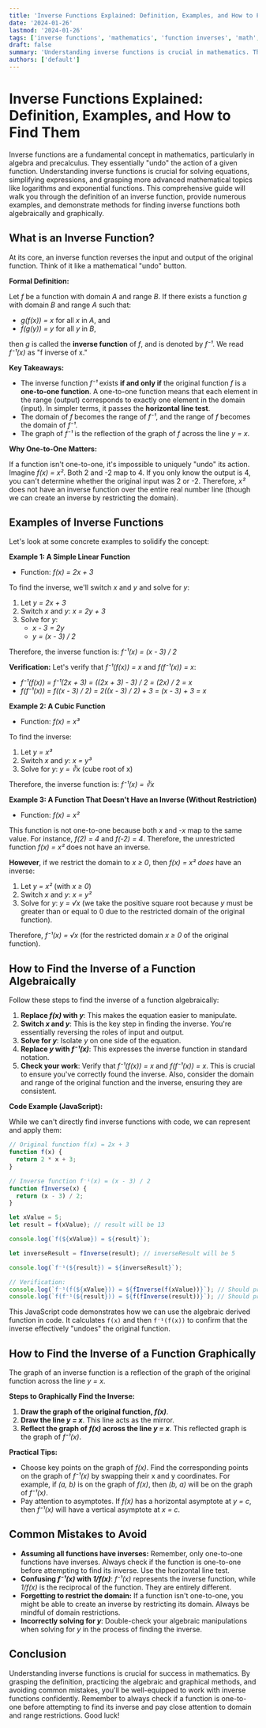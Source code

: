 ```yaml
---
title: 'Inverse Functions Explained: Definition, Examples, and How to Find Them'
date: '2024-01-26'
lastmod: '2024-01-26'
tags: ['inverse functions', 'mathematics', 'function inverses', 'math', 'algebra', 'precalculus']
draft: false
summary: 'Understanding inverse functions is crucial in mathematics. This comprehensive guide explains what an inverse function is, provides examples, and demonstrates how to find the inverse of a function algebraically and graphically.'
authors: ['default']
---
```


# Inverse Functions Explained: Definition, Examples, and How to Find Them

Inverse functions are a fundamental concept in mathematics, particularly in algebra and precalculus. They essentially "undo" the action of a given function.  Understanding inverse functions is crucial for solving equations, simplifying expressions, and grasping more advanced mathematical topics like logarithms and exponential functions. This comprehensive guide will walk you through the definition of an inverse function, provide numerous examples, and demonstrate methods for finding inverse functions both algebraically and graphically.

## What is an Inverse Function?

At its core, an inverse function reverses the input and output of the original function. Think of it like a mathematical "undo" button.

**Formal Definition:**

Let *f* be a function with domain *A* and range *B*.  If there exists a function *g* with domain *B* and range *A* such that:

*   *g(f(x)) = x* for all *x* in *A*, and
*   *f(g(y)) = y* for all *y* in *B*,

then *g* is called the **inverse function** of *f*, and is denoted by *f⁻¹*.  We read *f⁻¹(x)* as "f inverse of x."

**Key Takeaways:**

*   The inverse function *f⁻¹* exists **if and only if** the original function *f* is a **one-to-one function**.  A one-to-one function means that each element in the range (output) corresponds to exactly one element in the domain (input).  In simpler terms, it passes the **horizontal line test**.
*   The domain of *f* becomes the range of *f⁻¹*, and the range of *f* becomes the domain of *f⁻¹*.
*   The graph of *f⁻¹* is the reflection of the graph of *f* across the line *y = x*.

**Why One-to-One Matters:**

If a function isn't one-to-one, it's impossible to uniquely "undo" its action. Imagine *f(x) = x²*. Both 2 and -2 map to 4. If you only know the output is 4, you can't determine whether the original input was 2 or -2.  Therefore, *x²* does not have an inverse function over the entire real number line (though we can create an inverse by restricting the domain).

## Examples of Inverse Functions

Let's look at some concrete examples to solidify the concept:

**Example 1: A Simple Linear Function**

*   Function: *f(x) = 2x + 3*

To find the inverse, we'll switch *x* and *y* and solve for *y*:

1.  Let *y = 2x + 3*
2.  Switch *x* and *y*: *x = 2y + 3*
3.  Solve for *y*:
    *   *x - 3 = 2y*
    *   *y = (x - 3) / 2*

Therefore, the inverse function is: *f⁻¹(x) = (x - 3) / 2*

**Verification:** Let's verify that *f⁻¹(f(x)) = x* and *f(f⁻¹(x)) = x*:

*   *f⁻¹(f(x)) = f⁻¹(2x + 3) = ((2x + 3) - 3) / 2 = (2x) / 2 = x*
*   *f(f⁻¹(x)) = f((x - 3) / 2) = 2((x - 3) / 2) + 3 = (x - 3) + 3 = x*

**Example 2: A Cubic Function**

*   Function: *f(x) = x³*

To find the inverse:

1.  Let *y = x³*
2.  Switch *x* and *y*: *x = y³*
3.  Solve for *y*: *y = ∛x*  (cube root of x)

Therefore, the inverse function is: *f⁻¹(x) = ∛x*

**Example 3:  A Function That Doesn't Have an Inverse (Without Restriction)**

*   Function: *f(x) = x²*

This function is not one-to-one because both *x* and *-x* map to the same value. For instance, *f(2) = 4* and *f(-2) = 4*.  Therefore, the unrestricted function *f(x) = x²* does not have an inverse.

**However**, if we restrict the domain to *x ≥ 0*, then *f(x) = x²* *does* have an inverse:

1.  Let *y = x²* (with *x ≥ 0*)
2.  Switch *x* and *y*: *x = y²*
3.  Solve for *y*: *y = √x* (we take the positive square root because *y* must be greater than or equal to 0 due to the restricted domain of the original function).

Therefore, *f⁻¹(x) = √x* (for the restricted domain *x ≥ 0* of the original function).

## How to Find the Inverse of a Function Algebraically

Follow these steps to find the inverse of a function algebraically:

1.  **Replace *f(x)* with *y***:  This makes the equation easier to manipulate.
2.  **Switch *x* and *y***: This is the key step in finding the inverse. You're essentially reversing the roles of input and output.
3.  **Solve for *y***: Isolate *y* on one side of the equation.
4.  **Replace *y* with *f⁻¹(x)***:  This expresses the inverse function in standard notation.
5.  **Check your work**: Verify that *f⁻¹(f(x)) = x* and *f(f⁻¹(x)) = x*. This is crucial to ensure you've correctly found the inverse. Also, consider the domain and range of the original function and the inverse, ensuring they are consistent.

**Code Example (JavaScript):**

While we can't directly find inverse functions with code, we can represent and apply them:

```javascript
// Original function f(x) = 2x + 3
function f(x) {
  return 2 * x + 3;
}

// Inverse function f⁻¹(x) = (x - 3) / 2
function fInverse(x) {
  return (x - 3) / 2;
}

let xValue = 5;
let result = f(xValue); // result will be 13

console.log(`f(${xValue}) = ${result}`);

let inverseResult = fInverse(result); // inverseResult will be 5

console.log(`f⁻¹(${result}) = ${inverseResult}`);

// Verification:
console.log(`f⁻¹(f(${xValue})) = ${fInverse(f(xValue))}`); // Should print 5
console.log(`f(f⁻¹(${result})) = ${f(fInverse(result))}`); // Should print 13
```

This JavaScript code demonstrates how we can use the algebraic derived function in code.  It calculates `f(x)` and then `f⁻¹(f(x))` to confirm that the inverse effectively "undoes" the original function.

## How to Find the Inverse of a Function Graphically

The graph of an inverse function is a reflection of the graph of the original function across the line *y = x*.

**Steps to Graphically Find the Inverse:**

1.  **Draw the graph of the original function, *f(x)***.
2.  **Draw the line *y = x***. This line acts as the mirror.
3.  **Reflect the graph of *f(x)* across the line *y = x***. This reflected graph is the graph of *f⁻¹(x)*.

**Practical Tips:**

*   Choose key points on the graph of *f(x)*.  Find the corresponding points on the graph of *f⁻¹(x)* by swapping their x and y coordinates. For example, if *(a, b)* is on the graph of *f(x)*, then *(b, a)* will be on the graph of *f⁻¹(x)*.
*   Pay attention to asymptotes.  If *f(x)* has a horizontal asymptote at *y = c*, then *f⁻¹(x)* will have a vertical asymptote at *x = c*.

## Common Mistakes to Avoid

*   **Assuming all functions have inverses:** Remember, only one-to-one functions have inverses. Always check if the function is one-to-one before attempting to find its inverse.  Use the horizontal line test.
*   **Confusing *f⁻¹(x)* with *1/f(x)***:  *f⁻¹(x)* represents the inverse function, while *1/f(x)* is the reciprocal of the function. They are entirely different.
*   **Forgetting to restrict the domain:** If a function isn't one-to-one, you might be able to create an inverse by restricting its domain. Always be mindful of domain restrictions.
*   **Incorrectly solving for *y***:  Double-check your algebraic manipulations when solving for *y* in the process of finding the inverse.

##  Conclusion

Understanding inverse functions is crucial for success in mathematics. By grasping the definition, practicing the algebraic and graphical methods, and avoiding common mistakes, you'll be well-equipped to work with inverse functions confidently. Remember to always check if a function is one-to-one before attempting to find its inverse and pay close attention to domain and range restrictions.  Good luck!